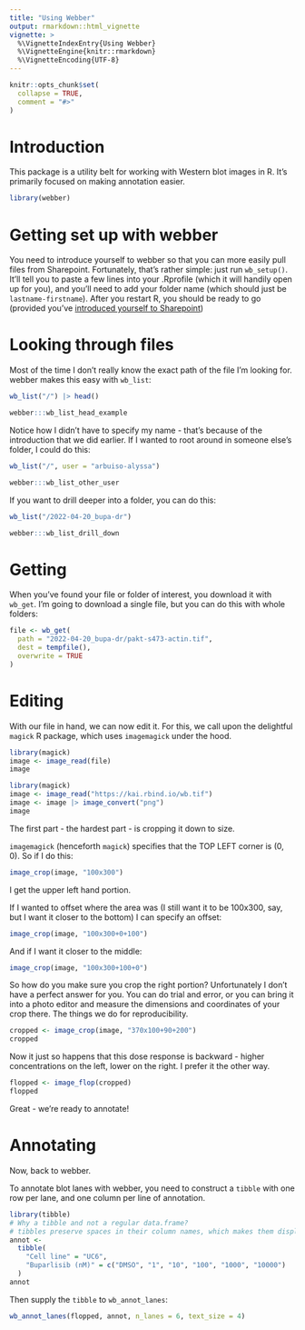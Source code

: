 ```yaml
---
title: "Using Webber"
output: rmarkdown::html_vignette
vignette: >
  %\VignetteIndexEntry{Using Webber}
  %\VignetteEngine{knitr::rmarkdown}
  %\VignetteEncoding{UTF-8}
---
```


```r
knitr::opts_chunk$set(
  collapse = TRUE,
  comment = "#>"
)
```

# Introduction

This package is a utility belt for working with Western blot images in R. It's primarily focused on making annotation easier. 


```r
library(webber)
```

# Getting set up with webber

You need to introduce yourself to webber so that you can more easily pull files from Sharepoint. Fortunately, that's rather simple: just run `wb_setup()`. 
It'll tell you to paste a few lines into your .Rprofile (which it will handily open up for you), and you'll need to add your folder name (which should just be `lastname-firstname`). After you restart R, you should be ready to go (provided you've [introduced yourself to Sharepoint](https://kai.quarto.pub/bok/analysis_setup.html#getting-r-to-talk-to-sharepoint))

# Looking through files

Most of the time I don't really know the exact path of the file I'm looking for. webber makes this easy with `wb_list`:

```r
wb_list("/") |> head()
```

```r
webber:::wb_list_head_example
```

Notice how I didn't have to specify my name - that's because of the introduction that we did earlier. If I wanted to root around in someone else's folder, I could do this:

```r
wb_list("/", user = "arbuiso-alyssa")
```

```r
webber:::wb_list_other_user
```

If you want to drill deeper into a folder, you can do this:

```r
wb_list("/2022-04-20_bupa-dr")
```

```r
webber:::wb_list_drill_down
```

# Getting

When you've found your file or folder of interest, you download it with `wb_get`. I'm going to download a single file, but you can do this with whole folders:

```r
file <- wb_get(
  path = "2022-04-20_bupa-dr/pakt-s473-actin.tif",
  dest = tempfile(),
  overwrite = TRUE
)
```

# Editing

With our file in hand, we can now edit it. For this, we call upon the delightful `magick` R package, which uses `imagemagick` under the hood.

```r
library(magick)
image <- image_read(file)
image
```

```r
library(magick)
image <- image_read("https://kai.rbind.io/wb.tif")
image <- image |> image_convert("png")
image
```

The first part - the hardest part - is cropping it down to size. 

`imagemagick` (henceforth `magick`) specifies that the TOP LEFT corner is (0, 0). So if I do this:

```r
image_crop(image, "100x300")
```

I get the upper left hand portion.

If I wanted to offset where the area was (I still want it to be 100x300, say, but I want it closer to the bottom) I can specify an offset:

```r
image_crop(image, "100x300+0+100")
```

And if I want it closer to the middle:

```r
image_crop(image, "100x300+100+0")
```

So how do you make sure you crop the right portion? Unfortunately I don't have a perfect answer for you. You can do trial and error, or you can bring it into a photo editor and measure the dimensions and coordinates of your crop there. The things we do for reproducibility.

```r
cropped <- image_crop(image, "370x100+90+200")
cropped
```

Now it just so happens that this dose response is backward - higher concentrations on the left, lower on the right. I prefer it the other way.

```r
flopped <- image_flop(cropped)
flopped
```

Great - we're ready to annotate!

# Annotating

Now, back to webber.

To annotate blot lanes with webber, you need to construct a `tibble` with one row per lane, and one column per line of annotation.

```r
library(tibble)
# Why a tibble and not a regular data.frame?
# tibbles preserve spaces in their column names, which makes them display nicer.
annot <- 
  tibble(
    "Cell line" = "UC6",
    "Buparlisib (nM)" = c("DMSO", "1", "10", "100", "1000", "10000")
  )
annot
```

Then supply the `tibble` to `wb_annot_lanes`:

```r
wb_annot_lanes(flopped, annot, n_lanes = 6, text_size = 4)
```

